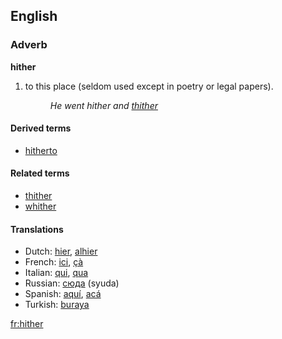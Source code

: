 ==English==
===Adverb===
'''hither'''
# to this place (seldom used except in poetry or legal papers).
#:''He went hither and [[thither]]''

====Derived terms====
*[[hitherto]]

====Related terms====
*[[thither]]
*[[whither]]

====Translations====
*Dutch: [[hier]], [[alhier]]
*French: [[ici]], [[çà]]
*Italian: [[qui]], [[qua]]
*Russian: [[сюда]] (syuda)
*Spanish: [[aquí]], [[acá]]
*Turkish: [[buraya]]
[[fr:hither]]
